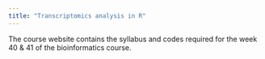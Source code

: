 ```yaml
---
title: "Transcriptomics analysis in R"
---
```


The course website contains the syllabus and codes required for the week 40 & 41 of the bioinformatics course.



